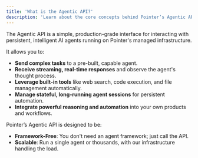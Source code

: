 ```yaml
---
title: 'What is the Agentic API?'
description: 'Learn about the core concepts behind Pointer’s Agentic API.'
---
```


The Agentic API is a simple, production-grade interface for interacting with persistent, intelligent AI agents running on Pointer's managed infrastructure.

It allows you to:
- **Send complex tasks** to a pre-built, capable agent.
- **Receive streaming, real-time responses** and observe the agent's thought process.
- **Leverage built-in tools** like web search, code execution, and file management automatically.
- **Manage stateful, long-running agent sessions** for persistent automation.
- **Integrate powerful reasoning and automation** into your own products and workflows.

Pointer’s Agentic API is designed to be:
- **Framework-Free**: You don't need an agent framework; just call the API.
- **Scalable**: Run a single agent or thousands, with our infrastructure handling the load.